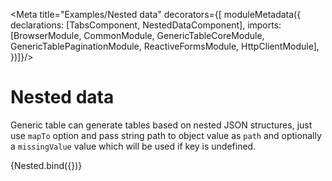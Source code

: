 

<Meta title="Examples/Nested data" decorators={[
  moduleMetadata({
    declarations: [TabsComponent, NestedDataComponent],
    imports: [BrowserModule, CommonModule, GenericTableCoreModule, GenericTablePaginationModule, ReactiveFormsModule, HttpClientModule],
  })]}/>




# Nested data

Generic table can generate tables based on nested JSON structures, just use `mapTo` option and pass string path to object value as `path` and optionally a `missingValue` value which will be used if key is undefined.

<Story name="Nested data">
  {Nested.bind({})}
</Story>
